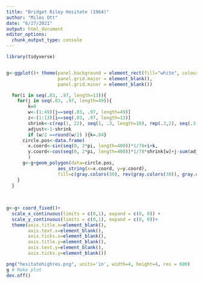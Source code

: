 ```yaml
---
title: "Bridget Riley Hesitate (1964)"
author: "Miles Ott"
date: "6/27/2021"
output: html_document
editor_options: 
  chunk_output_type: console
---
```




```r
library(tidyverse)
```



```r

```


```r



g<-ggplot()+ theme(panel.background = element_rect(fill="white", colour='white'),
                   panel.grid.major = element_blank(),
                   panel.grid.minor = element_blank())

  for(i in seq(.03, .97, length=13)){
    for(j in seq(.03, .97, length=49)){
        k=0
        w<-(1:49)[j==seq(.03, .97, length=49)]
        z<-(1:13)[i==seq(.03, .97, length=13)]
        shrink<-c(rep(1, 22), seq(1, .3, length=10), rep(.3,2), seq(.3,1, length=15) )
        adjust<-1-shrink
        if (w/2 ==round(w/2) ){k=.04}
      circle.pos<-data.frame(
        x.coord<-sin(seq(0, 2*pi, length=400))*1/78+i+k,
        y.coord<-cos(seq(0, 2*pi, length=400))*1/78*shrink[w]+j-sum(adjust[1:w]*.016)
        )
      g<-g+geom_polygon(data=circle.pos,
                   aes_string(x=x.coord, y=y.coord),
                   fill=c(gray.colors(30), rev(gray.colors(30)), gray.colors(30))[z+w])
    }
  }
  
 
  
g<-g+ coord_fixed()+
  scale_x_continuous(limits = c(0,1), expand = c(0, 0)) +
  scale_y_continuous(limits = c(0,1), expand = c(0, 0))+
  theme(axis.title.x=element_blank(),
        axis.text.x=element_blank(),
        axis.ticks.x=element_blank(),
        axis.title.y=element_blank(),
        axis.text.y=element_blank(),
        axis.ticks.y=element_blank())

png("hesitatehighres.png", units='in', width=4, height=4, res = 600)
g # Make plot
dev.off()

```

